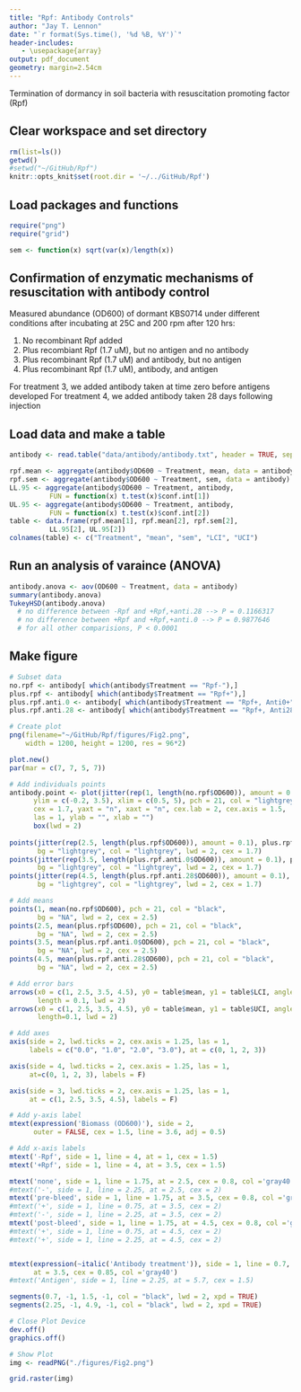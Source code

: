 ```yaml
---
title: "Rpf: Antibody Controls"
author: "Jay T. Lennon"
date: "`r format(Sys.time(), '%d %B, %Y')`"
header-includes:
   - \usepackage{array}
output: pdf_document
geometry: margin=2.54cm
---
```


Termination of dormancy in soil bacteria with resuscitation promoting factor (Rpf)

## Clear workspace and set directory

```r
rm(list=ls())
getwd()
#setwd("~/GitHub/Rpf")
knitr::opts_knit$set(root.dir = '~/../GitHub/Rpf') 
```

## Load packages and functions

```r
require("png")
require("grid")

sem <- function(x) sqrt(var(x)/length(x))
```

## Confirmation of enzymatic mechanisms of resuscitation with antibody control

Measured abundance (OD600) of dormant KBS0714 under different conditions after
incubating at 25C and 200 rpm after 120 hrs:

1) No recombinant Rpf added
2) Plus recombiant Rpf (1.7 uM), but no antigen and no antibody
3) Plus recombinant Rpf (1.7 uM) and antibody, but no antigen 
4) Plus recombinant Rpf (1.7 uM), antibody, and antigen

For treatment 3, we added antibody taken at time zero before antigens developed
For treatment 4, we added antibody taken 28 days following injection 

## Load data and make a table

```r
antibody <- read.table("data/antibody/antibody.txt", header = TRUE, sep="\t")

rpf.mean <- aggregate(antibody$OD600 ~ Treatment, mean, data = antibody)
rpf.sem <- aggregate(antibody$OD600 ~ Treatment, sem, data = antibody)
LL.95 <- aggregate(antibody$OD600 ~ Treatment, antibody,
          FUN = function(x) t.test(x)$conf.int[1])
UL.95 <- aggregate(antibody$OD600 ~ Treatment, antibody,
          FUN = function(x) t.test(x)$conf.int[2])
table <- data.frame(rpf.mean[1], rpf.mean[2], rpf.sem[2],
          LL.95[2], UL.95[2])
colnames(table) <- c("Treatment", "mean", "sem", "LCI", "UCI")
```

## Run an analysis of varaince (ANOVA)

```r
antibody.anova <- aov(OD600 ~ Treatment, data = antibody)
summary(antibody.anova)
TukeyHSD(antibody.anova)
  # no difference between -Rpf and +Rpf,+anti.28 --> P = 0.1166317
  # no difference between +Rpf and +Rpf,+anti.0 --> P = 0.9877646
  # for all other comparisions, P < 0.0001
```

## Make figure

```r
# Subset data
no.rpf <- antibody[ which(antibody$Treatment == "Rpf-"),]
plus.rpf <- antibody[ which(antibody$Treatment == "Rpf+"),]
plus.rpf.anti.0 <- antibody[ which(antibody$Treatment == "Rpf+, Anti0+"),]
plus.rpf.anti.28 <- antibody[ which(antibody$Treatment == "Rpf+, Anti28+"),]

# Create plot
png(filename="~/GitHub/Rpf/figures/Fig2.png",
    width = 1200, height = 1200, res = 96*2) 

plot.new()
par(mar = c(7, 7, 5, 7))

# Add individuals points
antibody.point <- plot(jitter(rep(1, length(no.rpf$OD600)), amount = 0.1), no.rpf$OD600, 
      ylim = c(-0.2, 3.5), xlim = c(0.5, 5), pch = 21, col = "lightgrey", bg = "lightgrey", lwd = 2,
      cex = 1.7, yaxt = "n", xaxt = "n", cex.lab = 2, cex.axis = 1.5,
      las = 1, ylab = "", xlab = "")
      box(lwd = 2)
      
points(jitter(rep(2.5, length(plus.rpf$OD600)), amount = 0.1), plus.rpf$OD600, pch = 21, 
       bg = "lightgrey", col = "lightgrey", lwd = 2, cex = 1.7)
points(jitter(rep(3.5, length(plus.rpf.anti.0$OD600)), amount = 0.1), plus.rpf.anti.0$OD600, pch = 21, 
       bg = "lightgrey", col = "lightgrey", lwd = 2, cex = 1.7)
points(jitter(rep(4.5, length(plus.rpf.anti.28$OD600)), amount = 0.1), plus.rpf.anti.28$OD600, pch = 21, 
       bg = "lightgrey", col = "lightgrey", lwd = 2, cex = 1.7)

# Add means
points(1, mean(no.rpf$OD600), pch = 21, col = "black", 
       bg = "NA", lwd = 2, cex = 2.5) 
points(2.5, mean(plus.rpf$OD600), pch = 21, col = "black", 
       bg = "NA", lwd = 2, cex = 2.5)  
points(3.5, mean(plus.rpf.anti.0$OD600), pch = 21, col = "black", 
       bg = "NA", lwd = 2, cex = 2.5) 
points(4.5, mean(plus.rpf.anti.28$OD600), pch = 21, col = "black", 
       bg = "NA", lwd = 2, cex = 2.5) 

# Add error bars
arrows(x0 = c(1, 2.5, 3.5, 4.5), y0 = table$mean, y1 = table$LCI, angle = 90,
       length = 0.1, lwd = 2)
arrows(x0 = c(1, 2.5, 3.5, 4.5), y0 = table$mean, y1 = table$UCI, angle = 90,
       length=0.1, lwd = 2)

# Add axes
axis(side = 2, lwd.ticks = 2, cex.axis = 1.25, las = 1,
     labels = c("0.0", "1.0", "2.0", "3.0"), at = c(0, 1, 2, 3))

axis(side = 4, lwd.ticks = 2, cex.axis = 1.25, las = 1,
     at=c(0, 1, 2, 3), labels = F)

axis(side = 3, lwd.ticks = 2, cex.axis = 1.25, las = 1,
     at = c(1, 2.5, 3.5, 4.5), labels = F)

# Add y-axis label
mtext(expression('Biomass (OD600)'), side = 2,
      outer = FALSE, cex = 1.5, line = 3.6, adj = 0.5)

# Add x-axis labels
mtext('-Rpf', side = 1, line = 4, at = 1, cex = 1.5)
mtext('+Rpf', side = 1, line = 4, at = 3.5, cex = 1.5)

mtext('none', side = 1, line = 1.75, at = 2.5, cex = 0.8, col ='gray40')
#mtext('-', side = 1, line = 2.25, at = 2.5, cex = 2)
mtext('pre-bleed', side = 1, line = 1.75, at = 3.5, cex = 0.8, col ='gray40')
#mtext('+', side = 1, line = 0.75, at = 3.5, cex = 2)
#mtext('-', side = 1, line = 2.25, at = 3.5, cex = 2)
mtext('post-bleed', side = 1, line = 1.75, at = 4.5, cex = 0.8, col ='gray40')
#mtext('+', side = 1, line = 0.75, at = 4.5, cex = 2)
#mtext('+', side = 1, line = 2.25, at = 4.5, cex = 2)


mtext(expression(~italic('Antibody treatment')), side = 1, line = 0.7, 
      at = 3.5, cex = 0.85, col ='gray40')
#mtext('Antigen', side = 1, line = 2.25, at = 5.7, cex = 1.5)

segments(0.7, -1, 1.5, -1, col = "black", lwd = 2, xpd = TRUE)
segments(2.25, -1, 4.9, -1, col = "black", lwd = 2, xpd = TRUE)

# Close Plot Device
dev.off()
graphics.off()

# Show Plot
img <- readPNG("./figures/Fig2.png")

grid.raster(img)
```

